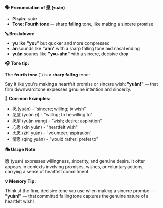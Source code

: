 **🗣️ Pronunciation of 愿 (yuàn)**

- **Pinyin:** yuàn
- **Tone: Fourth tone** — sharp **falling** tone, like making a sincere promise

**🔤 Breakdown:**

- **yu** like **"you"** but quicker and more compressed
- **àn** sounds like **"ahn"** with a sharp falling tone and nasal ending
- **yuàn** sounds like **"you-ahn"** with a sincere, decisive drop

**🎧 Tone tip:**

The **fourth tone** (ˋ) is a **sharp falling** tone:

Say it like you're making a heartfelt promise or sincere wish: **"yuàn!"** — that firm downward tone
expresses genuine intention and sincerity.

**📝 Common Examples:**

- 愿 (yuàn) - "sincere; willing; to wish"
- 愿意 (yuàn yì) - "willing; to be willing to"
- 愿望 (yuàn wàng) - "wish; desire; aspiration"
- 心愿 (xīn yuàn) - "heartfelt wish"
- 志愿 (zhì yuàn) - "volunteer; aspiration"
- 情愿 (qíng yuàn) - "would rather; prefer to"

**🎭 Usage Note:**

愿 (yuàn) expresses willingness, sincerity, and genuine desire. It often appears in contexts
involving promises, wishes, or voluntary actions, carrying a sense of heartfelt commitment.

**💡 Memory Tip:**

Think of the firm, decisive tone you use when making a sincere promise — **"yuàn!"** — that
committed falling tone captures the genuine nature of a heartfelt wish!
